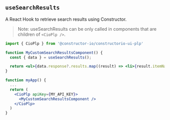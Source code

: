
<Meta of={meta} name='Code Examples'/>

## `useSearchResults`
A React Hook to retrieve search results using Constructor.

>Note: useSearchResults can be only called in components that are children of `<CioPlp />`.

```jsx
import { CioPlp } from '@constructor-io/constructorio-ui-plp'

function MyCustomSearchResultsComponent() {
  const { data } = useSearchResults();

  return <ul>{data.response?.results.map((result) => <li>{result.itemName}</li>)}</ul>
}

function myApp() {
  ...
  return (
    <CioPlp apiKey={MY_API_KEY}>
      <MyCustomSearchResultsComponent />
    </CioPlp>
  )
}
```